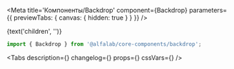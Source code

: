 


<Meta
    title='Компоненты/Backdrop'
    component={Backdrop}
    parameters={{ previewTabs: { canvas: { hidden: true } } }}
/>

<Story name="Backdrop">
    <Backdrop
        open={boolean('open', false)}
        invisible={boolean('invisible', false)}
        unmountOnExit={boolean('unmountOnExit', false)}
    >
        {text('children', '')}
    </Backdrop>
</Story>


<!-- Docs -->

<ComponentHeader
    name='Backdrop'
    version={version}
    package='@alfalab/core-components/backdrop'
    stage={1}
/>


```jsx
import { Backdrop } from '@alfalab/core-components/backdrop';
```

<Tabs
    description={<Description />}
    changelog={<Changelog />}
    props={<Props of={BackdropTS} />}
    cssVars={<CssVars css={styles}/>}
/>

